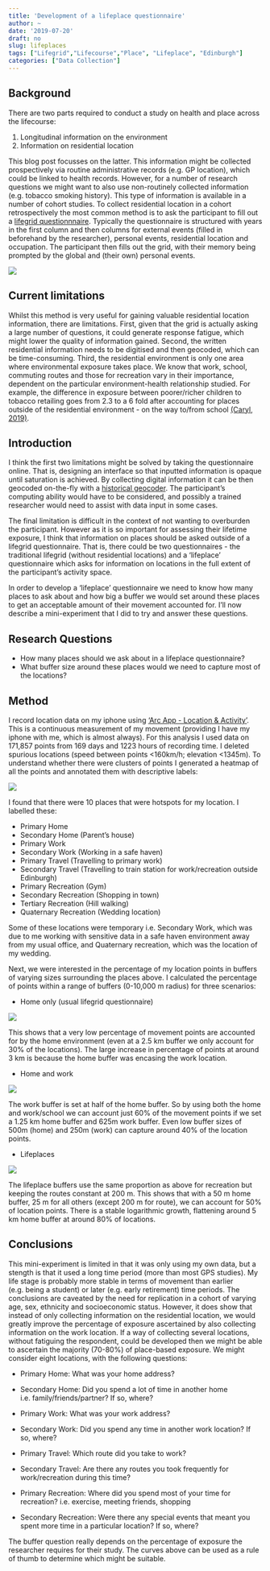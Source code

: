 ```yaml
---
title: 'Development of a lifeplace questionnaire'
author: ~
date: '2019-07-20'
draft: no
slug: lifeplaces
tags: ["Lifegrid","Lifecourse","Place", "Lifeplace", "Edinburgh"]
categories: ["Data Collection"]
---
```


## Background
There are two parts required to conduct a study on health and place across the lifecourse:

1. Longitudinal information on the environment 
2. Information on residential location 

This blog post focusses on the latter. This information might be collected prospectively via routine administrative records (e.g. GP location), which could be linked to health records. However, for a number of research questions we might want to also use non-routinely collected information (e.g. tobacco smoking history). This type of information is available in a number of cohort studies. To collect residential location in a cohort retrospectively the most common method is to ask the participant to fill out a [lifegrid questionnnaire](https://www.lancaster.ac.uk/fass/projects/hvp/newsletters/holland3.htm). Typically the questionnaire is structured with years in the first column and then columns for external events (filled in beforehand by the researcher), personal events, residential location and occupation. The participant then fills out the grid, with their memory being prompted by the global and (their own) personal events. 


![](img/lifeplaces/lifegridexample.gif)

## Current limitations

Whilst this method is very useful for gaining valuable residential location information, there are limitations. First, given that the grid is actually asking a large number of questions, it could generate response fatigue, which might lower the quality of information gained. Second, the written residential information needs to be digitised and then geocoded, which can be time-consuming. Third, the residential environment is only one area where environmental exposure takes place. We know that work, school, commuting routes and those for recreation vary in their importance, dependent on the particular environment-health relationship studied. For example, the difference in exposure between poorer/richer children to tobacco retailing goes from 2.3 to a 6 fold after accounting for places outside of the residential environment - on the way to/from school [(Caryl, 2019)](https://cresh.org.uk/2019/07/10/children-in-deprived-areas-encounter-shops-selling-tobacco-six-times-more-frequently-than-those-in-well-off-areas/). 

## Introduction 

I think the first two limitations might be solved by taking the questionnaire online. That is, designing an interface so that inputted information is opaque until saturation is achieved. By collecting digital information it can be then geocoded on-the-fly with a [historical geocoder](github.com/LSCS-Projects/HAGGIS). The participant's computing ability would have to be considered, and possibly a trained researcher would need to assist with data input in some cases.  

The final limitation is difficult in the context of not wanting to overburden the participant. However as it is so important for assessing their lifetime exposure, I think that information on places should be asked outside of a lifegrid questionnaire. That is, there could be two questionnaires - the traditional lifegrid (without residential locations) and a 'lifeplace' questionnaire which asks for information on locations in the full extent of the participant's activity space.

In order to develop a 'lifeplace' questionnaire we need to know how many places to ask about and how big a buffer we would set around these places to get an acceptable amount of their movement accounted for. I'll now describe a mini-experiment that I did to try and answer these questions.      

## Research Questions

* How many places should we ask about in a lifeplace questionnaire?
* What buffer size around these places would we need to capture most of the locations?

## Method

I record location data on my iphone using ['Arc App - Location & Activity'](). This is a continuous measurement of my movement (providing I have my iphone with me, which is almost always). For this analysis I used data on 171,857 points from 169 days and 1223 hours of recording time. I deleted spurious locations (speed between points <160km/h; elevation <1345m). To understand whether there were clusters of points I generated a heatmap of all the points and annotated them with descriptive labels:


![](img/lifeplaces/activityspace.png)

I found that there were 10 places that were hotspots for my location. I labelled these:

* Primary Home
* Secondary Home (Parent's house)
* Primary Work
* Secondary Work (Working in a safe haven)
* Primary Travel (Travelling to primary work)
* Secondary Travel (Travelling to train station for work/recreation outside Edinburgh)
* Primary Recreation (Gym)
* Secondary Recreation (Shopping in town)
* Tertiary Recreation (Hill walking)
* Quaternary Recreation (Wedding location)

Some of these locations were temporary i.e. Secondary Work, which was due to me working with sensitive data in a safe haven environment away from my usual office, and Quaternary recreation, which was the location of my wedding. 

Next, we were interested in the percentage of my location points in buffers of varying sizes surrounding the places above. I calculated the percentage of points within a range of buffers (0-10,000 m radius) for three scenarios:

* Home only (usual lifegrid questionnaire)

![](img/lifeplaces/home.png)

This shows that a very low percentage of movement points are accounted for by the home environment (even at a 2.5 km buffer we only account for 30% of the locations). The large increase in percentage of points at around 3 km is because the home buffer was encasing the work location.   

* Home and work 

![](img/lifeplaces/homework.png)

The work buffer is set at half of the home buffer. So by using both the home and work/school we can account just 60% of the movement points if we set a 1.25 km home buffer and 625m work buffer. Even low buffer sizes of 500m (home) and 250m (work) can capture around 40% of the location points.


* Lifeplaces

![](img/lifeplaces/all.png)

The lifeplace buffers use the same proportion as above for recreation but keeping the routes constant at 200 m. This shows that with a 50 m home buffer, 25 m for all others (except 200 m for route), we can account for 50% of location points. There is a stable logarithmic growth, flattening around 5 km home buffer at around 80% of locations. 

## Conclusions

This mini-experiment is limited in that it was only using my own data, but a stength is that it used a long time period (more than most GPS studies). My life stage is probably more stable in terms of movement than earlier (e.g. being a student) or later (e.g. early retirement) time periods. The conclusions are caveated by the need for replication in a cohort of varying age, sex, ethnicity and socioeconomic status. However, it does show that instead of only collecting information on the residential location, we would greatly improve the percentage of exposure ascertained by also collecting information on the work location. If a way of collecting several locations, without fatiguing the respondent, could be developed then we might be able to ascertain the majority (70-80%) of place-based exposure. We might consider eight locations, with the following questions:

* Primary Home: What was your home address?
* Secondary Home: Did you spend a lot of time in another home i.e. family/friends/partner? If so, where?

* Primary Work: What was your work address?
* Secondary Work: Did you spend any time in another work location? If so, where?

* Primary Travel: Which route did you take to work?
* Secondary Travel: Are there any routes you took frequently for work/recreation during this time?

* Primary Recreation: Where did you spend most of your time for recreation? i.e. exercise, meeting friends, shopping
* Secondary Recreation: Were there any special events that meant you spent more time in a particular location? If so, where?

The buffer question really depends on the percentage of exposure the researcher requires for their study. The curves above can be used as a rule of thumb to determine which might be suitable. 


















  